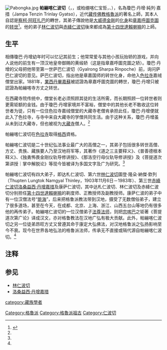 [[Image:Pabongka.jpg|frame]]
'''帕繃喀仁波切'''（{{bo|z=ཕ་བོང་ཁ་|w=Pha-bong-kha}}，{{lang|en|Pabongka Rinpoche}}，或柏绷喀仁宝哲，{{lang|en|Phabongkha Dechen Nyingpo}}、{{bd|1878年||1941年||catIdx=Pabongka}}），名為瓊巴·丹增·純列·嘉措（Jampa Tenzin Trinlay Gyatso），近代[[藏传佛教|藏传佛教]][[格魯派|格魯派]]的著名上師，其本人自認是[[察柯·阿旺扎巴|察柯·阿旺扎巴]]的轉世，其弟子傳說他是[[大威德金剛|大威德金剛]]的[[化身|化身]]和[[章嘉呼圖克圖|章嘉呼圖克圖]]的[[转世|转世]]<ref name="浪丐心泪">{{Cite web |url=http://khejokrinpoche.blogspot.com/2011/09/blog-post_3837.html |title=祈竹仁宝哲: 《浪丐心泪》 ISBN 9789867958211 |access-date=2011-10-26 |archive-date=2020-07-21 |archive-url=https://web.archive.org/web/20200721091858/http://khejokrinpoche.blogspot.com/2011/09/blog-post_3837.html |dead-url=no }}</ref>。他的弟子[[林仁波切|林仁波切]]與[[洛桑益西·丹增嘉措|赤絳仁波切]]後來都成為[[第十四世達賴喇嘛|第十四世達賴喇嘛]]的上師。

==生平==
相傳瓊巴·丹增幼年时可以忆记其前生；他常常爱与其他小孩玩抬轿的游戏，并向人说他的前生有一顶汉地皇帝御赐的黄缎轿（这是指章嘉呼圖克圖之轿）。瓊巴·丹增的父母把他带至第一世萨巴仁波切（Gyalrong Sharpa Rinpoche）前，询问萨巴仁波切的意见。萨巴仁波切，指出他是章嘉国师的转世化身，命他入[[色拉寺|色拉寺]]嘉绒僧堂出家。1881年，[[業西丹畢嘉蘇|業西丹畢嘉蘇]]被認證為章嘉呼圖克圖的轉世，瓊巴·丹增只被認證為帕繃喀寺方丈之转世。

在西藏寺院传统中，僧堂长老必须照顾其徒的生活所需，而长期照顾一位转世者则更需钜额的金钱。由于瓊巴·丹增家境并不富裕，僧堂中的其他长老不敢收这位转世者为徒，只有一位住色拉寺嘉绒僧堂的大藏寺老僧肯承担此任，瓊巴·丹增便就此入了色拉寺，与寺中来自大藏寺的学僧共同生活。由于这种关系，瓊巴·丹增虽从未到过大藏寺，但也被视为[[大藏寺|大藏寺]]僧人。<ref name="浪丐心泪" />

帕繃喀仁波切在[[色拉寺|色拉寺]]取得[[格西|格西]]資格。

帕繃喀仁波切是二十世纪弘法事业最广大的高僧之一，其弟子包括很多转世高僧、方丈、贵族、藏族要人乃至汉地将军等，其著作《道之三主要释义》、《普善德根本释义》、《独勇怖畏金刚仪轨导修讲授》、《那洛空行母仪轨导修讲授》及《菩提道次第讲授｜掌中解脱论》等现今皆被译为多国文字及广为研究。<ref name="浪丐心泪" />

帕繃喀仁波切有四大弟子，即达札仁波切、第六世[[林仁波切|林仁波切]]圖登·隆朵·納傑·欽列（Thupten Lungtok Namgyal Thinley，1903年11月6日－1983年）、第三世[[赤絳仁波切|赤絳仁波切]][[洛桑益西·丹增嘉措|洛桑益西·丹增嘉措]]及康萨仁波切，其中达札仁波切、林仁波切及赤絳仁波切分别担任[[第十四世達賴喇嘛|第十四世達賴喇嘛]]的剃度师、正教授师及副教授师。康萨仁波的弟子中有一位汉僧法号“[[釋能海|能海]]”，后来把格鲁派教法带到汉地，摄受了无数僧俗弟子，建立了很多道场，甚至在今天，在成都、北京、上海、浙江、山西五台山等地仍有很多他的再传弟子。帕繃喀仁波切的一位汉僧弟子[[釋法尊|法尊法师]]，则把[[宗喀巴|宗喀巴]]之钜著《菩提道次第广论》译成汉文，亦对格鲁教法在汉地广弘有极大贡献。此外，帕繃喀仁波切之另一位徒弟昂旺方丈又曾遵其命于康定大弘佛法，对汉地格鲁派之弘扬影响至今不衰。现今在世界各地弘法的格鲁派法师，传承无不直接或隔代源自帕繃喀仁波切。<ref name="浪丐心泪" />

==注释==
{{Reflist}}

==参见==
*[[林仁波切|林仁波切]]
*[[洛桑益西·丹增嘉措|洛桑益西·丹增嘉措]]

{{Authority control}}
{{DEFAULTSORT:Pabongka}}

[[Category:格魯派|Category:格魯派]]
[[category:藏族學者|category:藏族學者]]
[[Category:格魯派祖古|Category:格魯派祖古]]
[[Category:仁波切|Category:仁波切]]